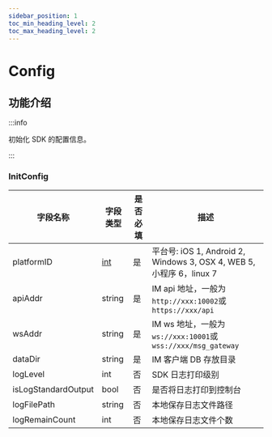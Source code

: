 ```yaml
---
sidebar_position: 1
toc_min_heading_level: 2
toc_max_heading_level: 2
---
```


# Config

## 功能介绍

:::info

初始化 SDK 的配置信息。

:::

### InitConfig

| 字段名称            | 字段类型                            | 是否必填 | 描述                                                                 |
| ------------------- | ----------------------------------- | -------- | -------------------------------------------------------------------- |
| platformID          | [int](/docs/sdks/enum/platform.mdx) | 是       | 平台号: iOS 1, Android 2, Windows 3, OSX 4, WEB 5, 小程序 6，linux 7 |
| apiAddr             | string                              | 是       | IM api 地址，一般为`http://xxx:10002`或`https://xxx/api`             |
| wsAddr              | string                              | 是       | IM ws 地址，一般为`ws://xxx:10001`或`wss://xxx/msg_gateway`          |
| dataDir             | string                              | 是       | IM 客户端 DB 存放目录                                                |
| logLevel            | int                                 | 否       | SDK 日志打印级别                                                     |
| isLogStandardOutput | bool                                | 否       | 是否将日志打印到控制台                                               |
| logFilePath         | string                              | 否       | 本地保存日志文件路径                                                 |
| logRemainCount      | int                                 | 否       | 本地保存日志文件个数                                                 |
